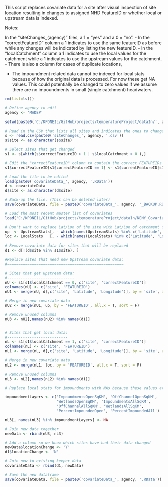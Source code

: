 This script replaces covariate data for a site after visual inspection of site location resulting in changes to assigned NHD FeatureID or whether local or upstream data is indexed.

Notes:

In the "siteChanges_(agency)" files, a 1 = "yes" and a 0 = "no".
 - In the "correctFeatureID" column a 1 indicates to use the same featureID as before while any changes will be indicated by listing the new featureID. 
 - In the "localCatchment" column a 1 indicates to use the local values for the catchment while a 1 indicates to use the upstream values for the catchment.
 - There is also a column for cases of duplicate locations, 
 
- The impoundment related data cannot be indexed for local stats because of how the original data is processed.                For now these get NA values. This could potentially be changed to zero values if we assume there are no impoundments in small (single catchment) headwaters.

```r
rm(list=ls())

# Define agency to edit
agency <- 'MADEP'

setwd(paste0('C:/KPONEIL/GitHub/projects/temperatureProject/dataIn/', agency))

# Read in the CSV that lists all sites and indicates the ones to change
s <- read.csv(paste0('siteChanges_', agency, '.csv'))
s$site <- as.character(s$site)

# Select sites that get changed
s1 <- s[which(s$correctFeatureID > 1 | s$localCatchment > 0 ),]

# Edit the "correctFeatureID" column to contain the correct FEATUREIDs (both changes and ones that will stay the same).
s1$correctFeatureID[s1$correctFeatureID == 1] <- s1$currentFeatureID[s1$correctFeatureID == 1]

# Load the file to be edited
load(paste0('covariateData_', agency, '.RData'))
d <- covariateData
d$site <- as.character(d$site)

# Back-up the file. (This can be deleted later)
save(covariateData, file = paste0('covariateData_', agency, '_BACKUP.RData'))

# Load the most recent master list of covariates
load('C:/KPONEIL/GitHub/projects/temperatureProject/dataIn/NENY_CovariateData_2014-06-12.RData')
```

```r
# Don't want to replace Lat/Lon of the site with Lat/Lon of catchment centroid, so remove these from the master list
up  <- UpstreamStats[, - which(names(UpstreamStats) %in% c('Latitude', 'Longitude'))]
loc <- LocalStats   [, - which(names(LocalStats) %in% c('Latitude', 'Longitude'))]

# Remove covariate data for sites that will be replaced
d1 <- d[!(d$site %in% s1$site), ]

#Replace sites that need new Upstream covariate data:
#====================================================

# Sites that get upstream data:
#------------------------------
nU <- s1[s1$localCatchment == 0, c('site', 'correctFeatureID')]
colnames(nU) <- c('site', 'FEATUREID')
nU1 <- merge(nU, d[,c('site', 'Latitude', 'Longitude')], by = 'site', all.x = T, sort = F)

# Merge in new covariate data
nU2 <- merge(nU1, up, by = 'FEATUREID', all.x = T, sort = F)

# Remove unused columns
nU3 <- nU2[,names(nU2) %in% names(d1)]


# Sites that get local data:
#---------------------------
nL <- s1[s1$localCatchment == 1, c('site', 'correctFeatureID')]
colnames(nL) <- c('site', 'FEATUREID')
nL1 <- merge(nL, d[,c('site', 'Latitude', 'Longitude')], by = 'site', all.x = T, sort = F)

# Merge in new covariate data
nL2 <- merge(nL1, loc, by = 'FEATUREID', all.x = T, sort = F)

# Remove unused columns
nL3 <- nL2[,names(nL2) %in% names(d1)]

# Replace local stats for impoundments with NAs because these values are not applicable to the local catchments (they are only used for upstream calculation)

impoundmentLayers <- c('ImpoundmentsOpenSqKM', 'OffChannelOpenSqKM', 
                       'WetlandsOpenSqKM', 'ImpoundmentsAllSqKM', 
                       'OffChannelAllSqKM', 'WetlandsAllSqKM', 
                       'PercentImpoundedOpen', 'PercentImpoundedAll')

nL3[, names(nL3) %in% impoundmentLayers] <- NA

# Join new data together
newData <- rbind(nU3, nL3)

# Add a column so we know which sites have had their data changed
newData$locationChange <- 'Y'
d1$locationChange <- 'N'

# Join new to existing keeper data
covariateData <- rbind(d1, newData)
```

```r
# Save the new dataframe
save(covariateData, file = paste0('covariateData_', agency, '.RData'))
```
